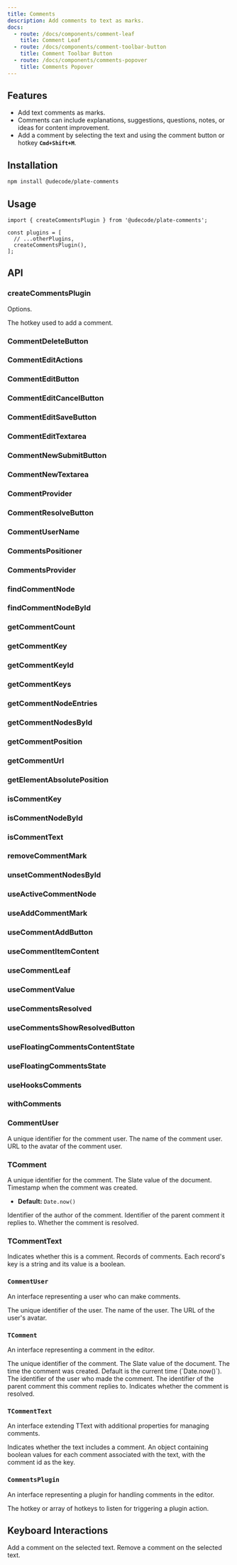 ```yaml
---
title: Comments
description: Add comments to text as marks.
docs:
  - route: /docs/components/comment-leaf
    title: Comment Leaf
  - route: /docs/components/comment-toolbar-button
    title: Comment Toolbar Button
  - route: /docs/components/comments-popover
    title: Comments Popover
---
```


<ComponentPreview name="playground-demo" id="comment" />

<PackageInfo>

## Features

- Add text comments as marks.
- Comments can include explanations, suggestions, questions, notes, or ideas for content improvement.
- Add a comment by selecting the text and using the comment button or hotkey **`Cmd+Shift+M`**.

</PackageInfo>

## Installation

```bash
npm install @udecode/plate-comments
```

## Usage

```tsx
import { createCommentsPlugin } from '@udecode/plate-comments';

const plugins = [
  // ...otherPlugins,
  createCommentsPlugin(),
];
```

## API

### createCommentsPlugin

<APIAttributes>

Options.

<APIItem name="hotkey" type="string" optional>

The hotkey used to add a comment.

</APIItem>
</APIAttributes>

### CommentDeleteButton

### CommentEditActions

### CommentEditButton

### CommentEditCancelButton

### CommentEditSaveButton

### CommentEditTextarea

### CommentNewSubmitButton

### CommentNewTextarea

### CommentProvider

### CommentResolveButton

### CommentUserName

### CommentsPositioner

### CommentsProvider

### findCommentNode

### findCommentNodeById

### getCommentCount

### getCommentKey

### getCommentKeyId

### getCommentKeys

### getCommentNodeEntries

### getCommentNodesById

### getCommentPosition

### getCommentUrl

### getElementAbsolutePosition

### isCommentKey

### isCommentNodeById

### isCommentText

### removeCommentMark

### unsetCommentNodesById

### useActiveCommentNode

### useAddCommentMark

### useCommentAddButton

### useCommentItemContent

### useCommentLeaf

### useCommentValue

### useCommentsResolved

### useCommentsShowResolvedButton

### useFloatingCommentsContentState

### useFloatingCommentsState

### useHooksComments

### withComments

### CommentUser

<APIAttributes>
<APIItem name="id" type="string">
A unique identifier for the comment user.

</APIItem>
<APIItem name="name" type="string">
The name of the comment user.

</APIItem>
<APIItem name="avatarUrl" type="string" optional>
URL to the avatar of the comment user.

</APIItem>
</APIAttributes>

### TComment

<APIAttributes>
<APIItem name="id" type="string">
A unique identifier for the comment.

</APIItem>
<APIItem name="value" type="Value">
The Slate value of the document.

</APIItem>
<APIItem name="createdAt" type="number">
Timestamp when the comment was created.

- **Default:** `Date.now()`

</APIItem>
<APIItem name="userId" type="string">
Identifier of the author of the comment.

</APIItem>
<APIItem name="parentId" type="string" optional>
Identifier of the parent comment it replies to.

</APIItem>
<APIItem name="isResolved" type="boolean" optional>
Whether the comment is resolved.

</APIItem>
</APIAttributes>

### TCommentText

<APIAttributes>
<APIItem name="comment" type="boolean" optional>
Indicates whether this is a comment.

</APIItem>
<APIItem name="comments" type="Record<string, boolean>" optional>
Records of comments. Each record's key is a string and its value is a boolean.

</APIItem>
</APIAttributes>

### `CommentUser`

An interface representing a user who can make comments.

<APIParameters>
  <APIItem name="id" type="string">
    The unique identifier of the user.
  </APIItem>
  <APIItem name="name" type="string">
    The name of the user.
  </APIItem>
  <APIItem name="avatarUrl" type="string" optional>
    The URL of the user's avatar.
  </APIItem>
</APIParameters>

### `TComment`

An interface representing a comment in the editor.

<APIParameters>
  <APIItem name="id" type="string">
    The unique identifier of the comment.
  </APIItem>
  <APIItem name="value" type="Value">
    The Slate value of the document.
  </APIItem>
  <APIItem name="createdAt" type="number">
    The time the comment was created. Default is the current time
    (`Date.now()`).
  </APIItem>
  <APIItem name="userId" type="string">
    The identifier of the user who made the comment.
  </APIItem>
  <APIItem name="parentId" type="string" optional>
    The identifier of the parent comment this comment replies to.
  </APIItem>
  <APIItem name="isResolved" type="boolean" optional>
    Indicates whether the comment is resolved.
  </APIItem>
</APIParameters>

### `TCommentText`

An interface extending TText with additional properties for managing
comments.

<APIParameters>
  <APIItem name="comment" type="boolean" optional>
    Indicates whether the text includes a comment.
  </APIItem>
  <APIItem name="comments" type="Record<string, boolean>" optional>
    An object containing boolean values for each comment associated with the
    text, with the comment id as the key.
  </APIItem>
</APIParameters>

### `CommentsPlugin`

An interface representing a plugin for handling comments in the editor.

<APIParameters>
  <APIItem name="hotkey" type="string | string[]" optional>
    The hotkey or array of hotkeys to listen for triggering a plugin action.
  </APIItem>
</APIParameters>

## Keyboard Interactions

<KeyTable>
  <KeyTableItem hotkey="⌘ + ⇧ + M">
    Add a comment on the selected text.
  </KeyTableItem>
  <KeyTableItem hotkey="⌃ + ⇧ + M">
    Remove a comment on the selected text.
  </KeyTableItem>
</KeyTable>

